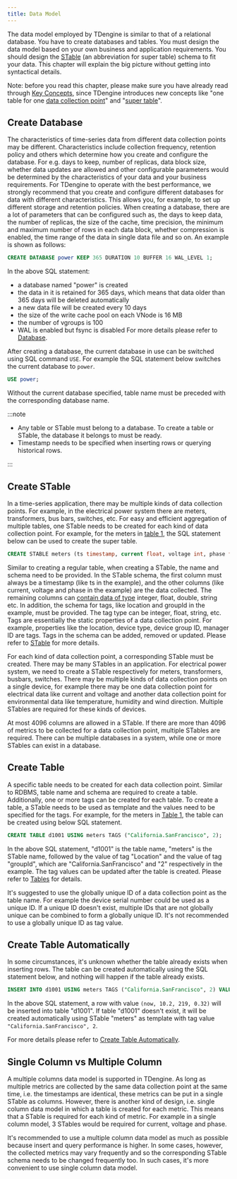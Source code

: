 ```yaml
---
title: Data Model
---
```


The data model employed by TDengine is similar to that of a relational database. You have to create databases and tables. You must design the data model based on your own business and application requirements. You should design the [STable](/concept/#super-table-stable) (an abbreviation for super table) schema to fit your data. This chapter will explain the big picture without getting into syntactical details.

Note: before you read this chapter, please make sure you have already read through [Key Concepts](/concept/), since TDengine introduces new concepts like "one table for one [data collection point](/concept/#data-collection-point)" and "[super table](/concept/#super-table-stable)".

## Create Database

The characteristics of time-series data from different data collection points may be different. Characteristics include collection frequency, retention policy and others which determine how you create and configure the database. For e.g. days to keep, number of replicas, data block size, whether data updates are allowed and other configurable parameters would be determined by the characteristics of your data and your business requirements. For TDengine to operate with the best performance, we strongly recommend that you create and configure different databases for data with different characteristics. This allows you, for example, to set up different storage and retention policies. When creating a database, there are a lot of parameters that can be configured such as, the days to keep data, the number of replicas, the size of the cache, time precision, the minimum and maximum number of rows in each data block, whether compression is enabled, the time range of the data in single data file and so on. An example is shown as follows:

```sql
CREATE DATABASE power KEEP 365 DURATION 10 BUFFER 16 WAL_LEVEL 1;
```

In the above SQL statement:

- a database named "power" is created
- the data in it is retained for 365 days, which means that data older than 365 days will be deleted automatically
- a new data file will be created every 10 days
- the size of the write cache pool on each VNode is 16 MB
- the number of vgroups is 100
- WAL is enabled but fsync is disabled For more details please refer to [Database](/taos-sql/database).

After creating a database, the current database in use can be switched using SQL command `USE`. For example the SQL statement below switches the current database to `power`.

```sql
USE power;
```

Without the current database specified, table name must be preceded with the corresponding database name.

:::note

- Any table or STable must belong to a database. To create a table or STable, the database it belongs to must be ready.
- Timestamp needs to be specified when inserting rows or querying historical rows.

:::

## Create STable

In a time-series application, there may be multiple kinds of data collection points. For example, in the electrical power system there are meters, transformers, bus bars, switches, etc. For easy and efficient aggregation of multiple tables, one STable needs to be created for each kind of data collection point. For example, for the meters in [table 1](/concept/#model_table1), the SQL statement below can be used to create the super table.

```sql
CREATE STABLE meters (ts timestamp, current float, voltage int, phase float) TAGS (location binary(64), groupId int);
```

Similar to creating a regular table, when creating a STable, the name and schema need to be provided. In the STable schema, the first column must always be a timestamp (like ts in the example), and the other columns (like current, voltage and phase in the example) are the data collected. The remaining columns can [contain data of type](/taos-sql/data-type/) integer, float, double, string etc. In addition, the schema for tags, like location and groupId in the example, must be provided. The tag type can be integer, float, string, etc. Tags are essentially the static properties of a data collection point. For example, properties like the location, device type, device group ID, manager ID are tags. Tags in the schema can be added, removed or updated. Please refer to [STable](/taos-sql/stable) for more details.

For each kind of data collection point, a corresponding STable must be created. There may be many STables in an application. For electrical power system, we need to create a STable respectively for meters, transformers, busbars, switches. There may be multiple kinds of data collection points on a single device, for example there may be one data collection point for electrical data like current and voltage and another data collection point for environmental data like temperature, humidity and wind direction. Multiple STables are required for these kinds of devices.

At most 4096 columns are allowed in a STable. If there are more than 4096 of metrics to be collected for a data collection point, multiple STables are required. There can be multiple databases in a system, while one or more STables can exist in a database.

## Create Table

A specific table needs to be created for each data collection point. Similar to RDBMS, table name and schema are required to create a table. Additionally, one or more tags can be created for each table. To create a table, a STable needs to be used as template and the values need to be specified for the tags. For example, for the meters in [Table 1](/tdinternal/arch#model_table1), the table can be created using below SQL statement.

```sql
CREATE TABLE d1001 USING meters TAGS ("California.SanFrancisco", 2);
```

In the above SQL statement, "d1001" is the table name, "meters" is the STable name, followed by the value of tag "Location" and the value of tag "groupId", which are "California.SanFrancisco" and "2" respectively in the example. The tag values can be updated after the table is created. Please refer to [Tables](/taos-sql/table) for details.

It's suggested to use the globally unique ID of a data collection point as the table name. For example the device serial number could be used as a unique ID. If a unique ID doesn't exist, multiple IDs that are not globally unique can be combined to form a globally unique ID. It's not recommended to use a globally unique ID as tag value.

## Create Table Automatically

In some circumstances, it's unknown whether the table already exists when inserting rows. The table can be created automatically using the SQL statement below, and nothing will happen if the table already exists.

```sql
INSERT INTO d1001 USING meters TAGS ("California.SanFrancisco", 2) VALUES (now, 10.2, 219, 0.32);
```

In the above SQL statement, a row with value `(now, 10.2, 219, 0.32)` will be inserted into table "d1001". If table "d1001" doesn't exist, it will be created automatically using STable "meters" as template with tag value `"California.SanFrancisco", 2`.

For more details please refer to [Create Table Automatically](/taos-sql/insert#automatically-create-table-when-inserting).

## Single Column vs Multiple Column

A multiple columns data model is supported in TDengine. As long as multiple metrics are collected by the same data collection point at the same time, i.e. the timestamps are identical, these metrics can be put in a single STable as columns. However, there is another kind of design, i.e. single column data model in which a table is created for each metric. This means that a STable is required for each kind of metric. For example in a single column model, 3 STables would be required for current, voltage and phase.

It's recommended to use a multiple column data model as much as possible because insert and query performance is higher. In some cases, however, the collected metrics may vary frequently and so the corresponding STable schema needs to be changed frequently too. In such cases, it's more convenient to use single column data model.
